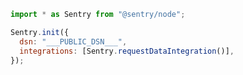 ```javascript {tabTitle:npm}
import * as Sentry from "@sentry/node";

Sentry.init({
  dsn: "___PUBLIC_DSN___",
  integrations: [Sentry.requestDataIntegration()],
});
```
